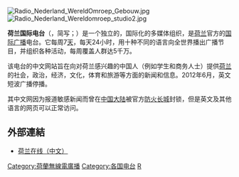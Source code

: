 {{Infobox broadcasting network
| name                = 荷兰国际电台
| logo                = [[File:RNW_Media_logo.png|200px]]
| country             = [[荷蘭|荷蘭]]
| network_type        = [[國際廣播|國際廣播]]
| available           = [[國際|國際]]
| owner               = 荷蘭政府
| key_people          = 
| launch_date         = 1947年4月15日
| dissolved = 2012年12月31日
| replaced = [[PCJJ|PCJJ]]/PHOHI ({{en-link|飛利浦廣播|Philips Radio}})
| replaced_by = {{en-link|RNW 媒體|RNW Media}}
|}}

[[File:Radio_Nederland_WereldOmroep_Gebouw.jpg|thumb]]
[[File:Radio_Nederland_Wereldomroep_studio2.jpg|thumb]]

'''荷兰国际电台'''（{{lang-en|Radio Netherlands Worldwide}}，简写{{lang|en|'''RNW'''}}；{{lang-nl|Radio Nederland Wereldomroep}}）是一个独立的，国际化的多媒体组织，是[[荷兰|荷兰]]官方的[[国际广播|国际广播]]电台。它每周7[[天|天]]，每天24小时，用十种不同的语言向全世界播出广播节目，并组织各种活动，每周覆盖人群达5千万。

该电台的中文网站旨在向对荷兰感兴趣的中国人（例如学生和商务人士）提供[[荷兰|荷兰]]的社会，政治，经济，文化，体育和旅游等方面的新闻和信息。2012年6月，英文短波广播停播。

其中文网因为报道敏感新闻而曾在[[中国大陆|中国大陆]]被官方[[防火长城|防火长城]]封锁，但是英文及其他语言的网页可以正常访问。

== 外部連結 ==
{{commonscat|Radio Nederland WereldOmroep}}
* [https://web.archive.org/web/20140222005949/http://www.rnw.nl/zh-hans/chinese 荷兰在线（中文）] 

{{国际广播电台}}
[[Category:荷蘭無線電廣播|Category:荷蘭無線電廣播]]
[[Category:各国电台|Category:各国电台]]
[[Category:国际广播|R]]